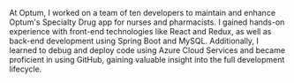 At Optum, I worked on a team of ten developers to maintain and enhance Optum's Specialty Drug app for nurses and pharmacists. I gained hands-on experience with front-end technologies like React and Redux, as well as back-end development using Spring Boot and MySQL. Additionally, I learned to debug and deploy code using Azure Cloud Services and became proficient in using GitHub, gaining valuable insight into the full development lifecycle.